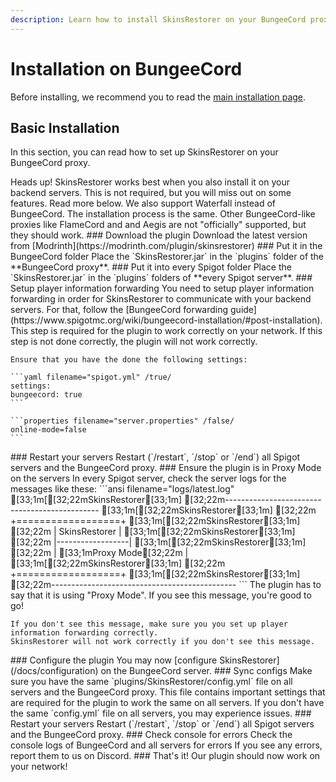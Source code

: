```yaml
---
description: Learn how to install SkinsRestorer on your BungeeCord proxy.
---
```





# Installation on BungeeCord

Before installing, we recommend you to read the [main installation page](/docs/installation).

## Basic Installation

In this section, you can read how to set up SkinsRestorer on your BungeeCord proxy.

<Callout type="info" emoji="ℹ️">
  Heads up! SkinsRestorer works best when you also install it on your backend servers.
  This is not required, but you will miss out on some features. Read more below.
</Callout>

<Callout type="info" emoji="ℹ️">
  We also support Waterfall instead of BungeeCord. The installation process is the same.
  Other BungeeCord-like proxies like FlameCord and and Aegis are not "officially" supported, but they should work.
</Callout>

<Steps>
  <Step>
    ### Download the plugin
    Download the latest version from [Modrinth](https://modrinth.com/plugin/skinsrestorer)
  </Step>

  <Step>
    ### Put it in the BungeeCord folder
    Place the `SkinsRestorer.jar` in the `plugins` folder of the **BungeeCord proxy**.
  </Step>

  <Step>
    ### Put it into every Spigot folder
    Place the `SkinsRestorer.jar` in the `plugins` folders of **every Spigot server**.
  </Step>

  <Step>
    ### Setup player information forwarding
    You need to setup player information forwarding in order for SkinsRestorer to communicate with your backend servers.
    For that, follow the [BungeeCord forwarding
    guide](https://www.spigotmc.org/wiki/bungeecord-installation/#post-installation).
    This step is required for the plugin to work correctly on your network.
    If this step is not done correctly, the plugin will not work correctly.

    Ensure that you have the done the following settings:

    ```yaml filename="spigot.yml" /true/
    settings:
    bungeecord: true
    ```

    ```properties filename="server.properties" /false/
    online-mode=false
    ```
  </Step>

  <Step>
    ### Restart your servers
    Restart (`/restart`, `/stop` or `/end`) all Spigot servers and the BungeeCord proxy.
  </Step>

  <Step>
    ### Ensure the plugin is in Proxy Mode on the servers
    In every Spigot server, check the server logs for the messages like these:
    ```ansi filename="logs/latest.log"
    [33;1m[[32;22mSkinsRestorer[33;1m] [32;22m----------------------------------------------
    [33;1m[[32;22mSkinsRestorer[33;1m] [32;22m +==================+
    [33;1m[[32;22mSkinsRestorer[33;1m] [32;22m | SkinsRestorer |
    [33;1m[[32;22mSkinsRestorer[33;1m] [32;22m |------------------|
    [33;1m[[32;22mSkinsRestorer[33;1m] [32;22m | [33;1mProxy Mode[32;22m |
    [33;1m[[32;22mSkinsRestorer[33;1m] [32;22m +==================+
    [33;1m[[32;22mSkinsRestorer[33;1m] [32;22m----------------------------------------------
    ```
    The plugin has to say that it is using "Proxy Mode". If you see this message, you're good to go!

    If you don't see this message, make sure you you set up player information forwarding correctly.
    SkinsRestorer will not work correctly if you don't see this message.
  </Step>

  <Step>
    ### Configure the plugin
    You may now [configure SkinsRestorer](/docs/configuration) on the BungeeCord server.
  </Step>

  <Step>
    ### Sync configs
    Make sure you have the same `plugins/SkinsRestorer/config.yml` file on all servers and the BungeeCord proxy.
    This file contains important settings that are required for the plugin to work the same on all servers.
    If you don't have the same `config.yml` file on all servers, you may experience issues.
  </Step>

  <Step>
    ### Restart your servers
    Restart (`/restart`, `/stop` or `/end`) all Spigot servers and the BungeeCord proxy.
  </Step>

  <Step>
    ### Check console for errors
    Check the console logs of BungeeCord and all servers for errors
    If you see any errors, report them to us on Discord.
  </Step>

  <Step>
    ### That's it!
    Our plugin should now work on your network!
  </Step>
</Steps>
